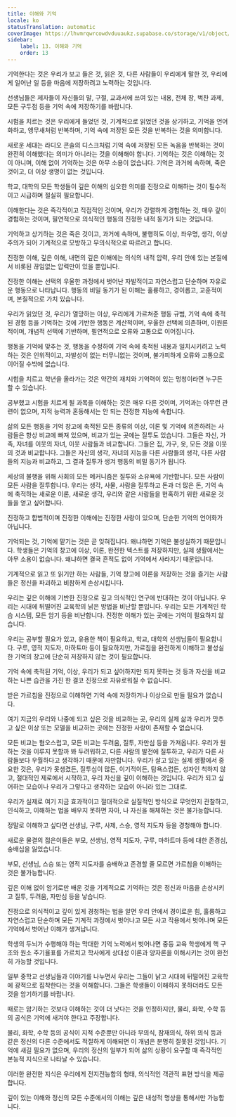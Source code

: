 ```yaml
---
title: 이해와 기억
locale: ko
statusTranslation: automatic
coverImage: https://lhvmrqwrcowdvduuaukz.supabase.co/storage/v1/object/public/strapi-uploads/small_cover-educacion-fundamental.webp-2d51a7828a2b1309555be27f7e2a61a0.webp
sidebar:
    label: 13. 이해와 기억
    order: 13
---
```

기억한다는 것은 우리가 보고 들은 것, 읽은 것, 다른 사람들이 우리에게 말한 것, 우리에게 일어난 일 등을 마음에 저장하려고 노력하는 것입니다.

선생님들은 제자들이 자신들의 말, 구절, 교과서에 쓰여 있는 내용, 전체 장, 벅찬 과제, 모든 구두점 등을 기억 속에 저장하기를 바랍니다.

시험을 치르는 것은 우리에게 들었던 것, 기계적으로 읽었던 것을 상기하고, 기억을 언어화하고, 앵무새처럼 반복하며, 기억 속에 저장된 모든 것을 반복하는 것을 의미합니다.

새로운 세대는 라디오 콘솔의 디스크처럼 기억 속에 저장된 모든 녹음을 반복하는 것이 완전히 이해했다는 의미가 아니라는 것을 이해해야 합니다. 기억하는 것은 이해하는 것이 아니며, 이해 없이 기억하는 것은 아무 소용이 없습니다. 기억은 과거에 속하며, 죽은 것이고, 더 이상 생명이 없는 것입니다.

학교, 대학의 모든 학생들이 깊은 이해의 심오한 의미를 진정으로 이해하는 것이 필수적이고 시급하며 절실히 필요합니다.

이해한다는 것은 즉각적이고 직접적인 것이며, 우리가 강렬하게 경험하는 것, 매우 깊이 경험하는 것이며, 필연적으로 의식적인 행동의 진정한 내적 동기가 되는 것입니다.

기억하고 상기하는 것은 죽은 것이고, 과거에 속하며, 불행히도 이상, 좌우명, 생각, 이상주의가 되어 기계적으로 모방하고 무의식적으로 따르려고 합니다.

진정한 이해, 깊은 이해, 내면의 깊은 이해에는 의식의 내적 압력, 우리 안에 있는 본질에서 비롯된 끊임없는 압력만이 있을 뿐입니다.

진정한 이해는 선택의 우울한 과정에서 벗어난 자발적이고 자연스럽고 단순하며 자유로운 행동으로 나타납니다. 행동의 비밀 동기가 된 이해는 훌륭하고, 경이롭고, 교훈적이며, 본질적으로 가치 있습니다.

우리가 읽었던 것, 우리가 열망하는 이상, 우리에게 가르쳐준 행동 규범, 기억 속에 축적된 경험 등을 기억하는 것에 기반한 행동은 계산적이며, 우울한 선택에 의존하며, 이원론적이며, 개념적 선택에 기반하며, 필연적으로 오류와 고통으로 이어집니다.

행동을 기억에 맞추는 것, 행동을 수정하여 기억 속에 축적된 내용과 일치시키려고 노력하는 것은 인위적이고, 자발성이 없는 터무니없는 것이며, 불가피하게 오류와 고통으로 이어질 수밖에 없습니다.

시험을 치르고 학년을 올라가는 것은 약간의 재치와 기억력이 있는 멍청이라면 누구든 할 수 있습니다.

공부했고 시험을 치르게 될 과목을 이해하는 것은 매우 다른 것이며, 기억과는 아무런 관련이 없으며, 지적 능력과 혼동해서는 안 되는 진정한 지능에 속합니다.

삶의 모든 행동을 기억 창고에 축적된 모든 종류의 이상, 이론 및 기억에 의존하려는 사람들은 항상 비교에 빠져 있으며, 비교가 있는 곳에는 질투도 있습니다. 그들은 자신, 가족, 자녀를 이웃의 자녀, 이웃 사람들과 비교합니다. 그들은 집, 가구, 옷, 모든 것을 이웃의 것과 비교합니다. 그들은 자신의 생각, 자녀의 지능을 다른 사람들의 생각, 다른 사람들의 지능과 비교하고, 그 결과 질투가 생겨 행동의 비밀 동기가 됩니다.

세상의 불행을 위해 사회의 모든 메커니즘은 질투와 소유욕에 기반합니다. 모든 사람이 모든 사람을 질투합니다. 우리는 생각, 사물, 사람을 질투하고 돈과 더 많은 돈, 기억 속에 축적하는 새로운 이론, 새로운 생각, 우리와 같은 사람들을 현혹하기 위한 새로운 것들을 얻고 싶어합니다.

진정하고 합법적이며 진정한 이해에는 진정한 사랑이 있으며, 단순한 기억의 언어화가 아닙니다.

기억되는 것, 기억에 맡기는 것은 곧 잊혀집니다. 왜냐하면 기억은 불성실하기 때문입니다. 학생들은 기억의 창고에 이상, 이론, 완전한 텍스트를 저장하지만, 실제 생활에서는 아무 소용이 없습니다. 왜냐하면 결국 흔적도 없이 기억에서 사라지기 때문입니다.

기계적으로 읽고 또 읽기만 하는 사람들, 기억 창고에 이론을 저장하는 것을 즐기는 사람들은 정신을 파괴하고 비참하게 손상시킵니다.

우리는 깊은 이해에 기반한 진정으로 깊고 의식적인 연구에 반대하는 것이 아닙니다. 우리는 시대에 뒤떨어진 교육학의 낡은 방법을 비난할 뿐입니다. 우리는 모든 기계적인 학습 시스템, 모든 암기 등을 비난합니다. 진정한 이해가 있는 곳에는 기억이 필요하지 않습니다.

우리는 공부할 필요가 있고, 유용한 책이 필요하고, 학교, 대학의 선생님들이 필요합니다. 구루, 영적 지도자, 마하트마 등이 필요하지만, 가르침을 완전하게 이해하고 불성실한 기억의 창고에 단순히 저장하지 않는 것이 필요합니다.

기억 속에 축적된 기억, 이상, 우리가 되고 싶어하지만 되지 못하는 것 등과 자신을 비교하는 나쁜 습관을 가진 한 결코 진정으로 자유로워질 수 없습니다.

받은 가르침을 진정으로 이해하면 기억 속에 저장하거나 이상으로 만들 필요가 없습니다.

여기 지금의 우리와 나중에 되고 싶은 것을 비교하는 곳, 우리의 실제 삶과 우리가 맞추고 싶은 이상 또는 모델을 비교하는 곳에는 진정한 사랑이 존재할 수 없습니다.

모든 비교는 혐오스럽고, 모든 비교는 두려움, 질투, 자만심 등을 가져옵니다. 우리가 원하는 것을 이루지 못할까 봐 두려워하고, 다른 사람의 발전에 질투하고, 우리가 다른 사람들보다 우월하다고 생각하기 때문에 자만합니다. 우리가 살고 있는 실제 생활에서 중요한 것은, 우리가 못생겼든, 질투심이 많든, 이기적이든, 탐욕스럽든, 성자인 척하지 않고, 절대적인 제로에서 시작하고, 우리 자신을 깊이 이해하는 것입니다. 우리가 되고 싶어하는 모습이나 우리가 그렇다고 생각하는 모습이 아니라 있는 그대로.

우리가 실제로 여기 지금 효과적이고 절대적으로 실질적인 방식으로 무엇인지 관찰하고, 인식하고, 이해하는 법을 배우지 못하면 자아, 나 자신을 해체하는 것은 불가능합니다.

정말로 이해하고 싶다면 선생님, 구루, 사제, 스승, 영적 지도자 등을 경청해야 합니다.

새로운 물결의 젊은이들은 부모, 선생님, 영적 지도자, 구루, 마하트마 등에 대한 존경심, 숭배심을 잃었습니다.

부모, 선생님, 스승 또는 영적 지도자를 숭배하고 존경할 줄 모르면 가르침을 이해하는 것은 불가능합니다.

깊은 이해 없이 암기로만 배운 것을 기계적으로 기억하는 것은 정신과 마음을 손상시키고 질투, 두려움, 자만심 등을 낳습니다.

진정으로 의식적이고 깊이 있게 경청하는 법을 알면 우리 안에서 경이로운 힘, 훌륭하고 자연스럽고 단순하며 모든 기계적 과정에서 벗어나고 모든 사고 작용에서 벗어나며 모든 기억에서 벗어난 이해가 생겨납니다.

학생의 두뇌가 수행해야 하는 막대한 기억 노력에서 벗어나면 중등 교육 학생에게 핵 구조와 원소 주기율표를 가르치고 학사에게 상대성 이론과 양자론을 이해시키는 것이 완전히 가능할 것입니다.

일부 중학교 선생님들과 이야기를 나누면서 우리는 그들이 낡고 시대에 뒤떨어진 교육학에 광적으로 집착한다는 것을 이해합니다. 그들은 학생들이 이해하지 못하더라도 모든 것을 암기하기를 바랍니다.

때로는 암기하는 것보다 이해하는 것이 더 낫다는 것을 인정하지만, 물리, 화학, 수학 등의 공식은 기억에 새겨야 한다고 주장합니다.

물리, 화학, 수학 등의 공식이 지적 수준뿐만 아니라 무의식, 잠재의식, 하위 의식 등과 같은 정신의 다른 수준에서도 적절하게 이해되면 이 개념은 분명히 잘못된 것입니다. 기억에 새길 필요가 없으며, 우리의 정신의 일부가 되어 삶의 상황이 요구할 때 즉각적인 본능적 지식으로 나타날 수 있습니다.

이러한 완전한 지식은 우리에게 전지전능함의 형태, 의식적인 객관적 표현 방식을 제공합니다.

깊이 있는 이해와 정신의 모든 수준에서의 이해는 깊은 내성적 명상을 통해서만 가능합니다.
